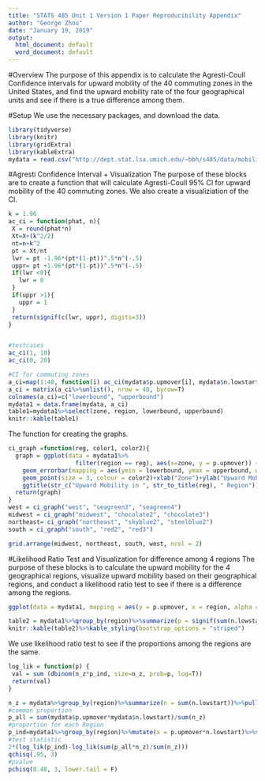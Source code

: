 ---
title: "STATS 485 Unit 1 Version 1 Paper Reproducibility Appendix"
author: "George Zhou"
date: "January 19, 2019"
output:
  html_document: default
  word_document: default
---
#Overview
The purpose of this appendix is to calculate the Agresti-Coull Confidence intervals for upward mobility of the 40 commuting zones in the United States, and find the upward mobility rate of the four geographical units and see if there is a true difference among them. 

#Setup 
We use the necessary packages, and download the data. 
```{r setup, include=FALSE}
library(tidyverse)
library(knitr)
library(gridExtra)
library(kableExtra)
mydata = read.csv("http://dept.stat.lsa.umich.edu/~bbh/s485/data/mobility3.csv")
```

#Agresti Confidence Interval + Visualization
The purpose of these blocks are to create a function that will calculate Agresti-Coull 95% CI for upward mobility of the 40 commuting zones. We also create a visualiziation of the CI. 
```{r}
k = 1.96
ac_ci = function(phat, n){
 X = round(phat*n)
 Xt=X+(k^2/2)
 nt=n+k^2
 pt = Xt/nt
 lwr = pt -1.96*(pt*(1-pt))^.5*n^(-.5)
 uppr= pt +1.96*(pt*(1-pt))^.5*n^(-.5)
 if(lwr <0){
   lwr = 0
 }
 if(uppr >1){
   uppr = 1
 }
 return(signif(c(lwr, uppr), digits=3))
}


#testcases
ac_ci(1, 10)
ac_ci(0, 20)

#CI for commuting zones 
a_ci=map(1:40, function(i) ac_ci(mydata$p.upmover[i], mydata$n.lowstart[i]))
a_ci = matrix(a_ci%>%unlist(), nrow = 40, byrow=T)
colnames(a_ci)=c("lowerbound", "upperbound")
mydata1 = data.frame(mydata, a_ci)
table1=mydata1%>%select(zone, region, lowerbound, upperbound)
knitr::kable(table1)
```

The function for creating the graphs. 
```{r}
ci_graph =function(reg, color1, color2){
  graph = ggplot(data = mydata1%>%
                   filter(region == reg), aes(x=zone, y = p.upmover)) + 
    geom_errorbar(mapping = aes(ymin = lowerbound, ymax = upperbound, width =0), colour = color1)+
    geom_point(size = 3, colour = color2)+xlab("Zone")+ylab("Upward Mobility")+
    ggtitle(str_c("Upward Mobility in ", str_to_title(reg), " Region"))+theme_minimal()+coord_flip()
  return(graph)
}
west = ci_graph("west", "seagreen3", "seagreen4")
midwest = ci_graph("midwest", "chocolate2", "chocolate3")
northeast= ci_graph("northeast", "skyblue2", "steelblue2")
south = ci_graph("south", "red2", "red3")

grid.arrange(midwest, northeast, south, west, ncol = 2)
```

#Likelihood Ratio Test and Visualization for difference among 4 regions
The purpose of these blocks is to calculate the upward mobility for the 4 geographical regions, visualize upward mobility based on their geographical regions, and conduct a likelihood ratio test to see if there is a difference among the regions. 
```{r}
ggplot(data = mydata1, mapping = aes(y = p.upmover, x = region, alpha = .4, fill = region)) +geom_boxplot()+ scale_fill_manual(values = c("chocolate2",  "skyblue2","red2", "seagreen2"))+theme_minimal()+theme(legend.position = "none")+ggtitle("Upward Mobility based on Geographical Region")+ylab("Upward Mobility")+xlab("Region")
```

```{r}
table2 = mydata1%>%group_by(region)%>%summarize(p = signif(sum(n.lowstart*p.upmover)/sum(n.lowstart), digits = 3), n = sum(n.lowstart))%>%mutate(region = str_to_title(region))
knitr::kable(table2)%>%kable_styling(bootstrap_options = "striped")
```

We use likelihood ratio test to see if the proportions among the regions are the same. 
```{r}
log_lik = function(p) {
 val = sum (dbinom(n_z*p_ind, size=n_z, prob=p, log=T))
 return(val)
}

n_z = mydata%>%group_by(region)%>%summarize(n = sum(n.lowstart))%>%pull(n)
#common proportion 
p_all = sum(mydata$p.upmover*mydata$n.lowstart)/sum(n_z) 
#proportion for each Region
p_ind=mydata1%>%group_by(region)%>%mutate(x = p.upmover*n.lowstart)%>%summarize(phat=sum(x)/sum(n.lowstart), sum(n.lowstart))%>%pull(phat)
#test statistic 
2*(log_lik(p_ind)-log_lik(sum(p_all*n_z)/sum(n_z)))
qchisq(.95, 3)
#pvalue 
pchisq(8.48, 3, lower.tail = F)
```




